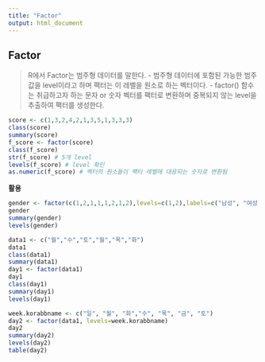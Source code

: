 ```yaml
---
title: "Factor"
output: html_document
---
```


## Factor
> R에서 Factor는 범주형 데이터를 말한다.
- 범주형 데이터에 포함된 가능한 범주값을 level이라고 하며 팩터는 이 레벨을 원소로 하는 벡터이다.
- factor() 함수는 취급하고자 하는 문자 or 숫자 벡터를 팩터로 변환하며 중복되지 않는 level을 추출하여 팩터를 생성한다.

```r
score <- c(1,3,2,4,2,1,3,5,1,3,3,3)
class(score)
summary(score)
f_score <- factor(score)
class(f_score)
str(f_score) # 5개 level
levels(f_score) # level 확인
as.numeric(f_score) # 벡터의 원소들이 팩터 레벨에 대응되는 숫자로 변환됨
```

**활용**
```r
gender <- factor(c(1,2,1,1,1,2,1,2),levels=c(1,2),labels=c("남성", "여성"))
gender
summary(gender)
levels(gender)
```

```r
data1 <- c("월","수","토","월","목","화")
data1
class(data1)
summary(data1)
day1 <- factor(data1)
day1
class(day1)
summary(day1)
levels(day1)

week.korabbname <- c("일", "월", "화","수", "목", "금", "토")
day2 <- factor(data1, levels=week.korabbname)
day2
summary(day2)
levels(day2)
table(day2)
```

